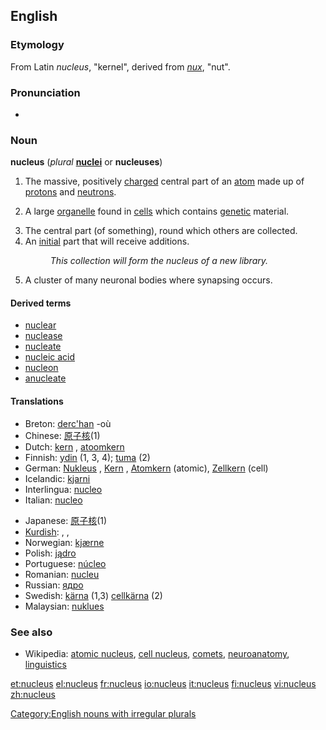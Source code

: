 ==English==
===Etymology===
From Latin ''nucleus'', "kernel", derived from ''[[nux]]'', "nut".

===Pronunciation===
*{{audio|en-us-nucleus.ogg|Audio (US)}}

===Noun===
'''nucleus''' (''plural'' '''[[nuclei]]''' or '''nucleuses''')

# {{cattag|chemistry|physics}} The massive, positively [[charge]]d central part of an [[atom]] made up of [[proton]]s and [[neutron]]s.
# {{cytology}} A large [[organelle]] found in [[cell]]s which contains [[genetic]] material.
# The central part (of something), round which others are collected.
# An [[initial]] part that will receive additions.
#: ''This collection will form the nucleus of a new library.''
# {{neuroanatomy}} A cluster of many neuronal bodies where synapsing occurs.

====Derived terms====
*[[nuclear]]
*[[nuclease]]
*[[nucleate]]
*[[nucleic acid]]
*[[nucleon]]
*[[anucleate]]

====Translations====
{{top}}
*Breton: [[derc'han]] {{m}} -où {{p}}
*Chinese: [[原子核]](1)
*Dutch: [[kern]] {{m}}, [[atoomkern]] {{m}}
*Finnish: [[ydin]] (1, 3, 4); [[tuma]] (2)
*German: [[Nukleus]] {{m}}, [[Kern]] {{m}}, [[Atomkern]] {{m}} (atomic), [[Zellkern]] {{m}} (cell)
*Icelandic: [[kjarni]] {{m}}
*Interlingua: [[nucleo]]
*Italian: [[nucleo]] {{m}}
{{mid}}
*Japanese: [[原子核]](1)
*[[Kurdish]]: {{trad|ku|navok}} {{f}}, {{trad|ku|navik}} {{f}}, {{trad|ku|kakil}} {{f}}
*Norwegian: [[kjærne]] {{m}}
*Polish: [[jądro]] {{m}}
*Portuguese: [[núcleo]] {{m}}
*Romanian: [[nucleu]] {{n}}
*Russian: [[ядро]] {{n}}
*Swedish: [[kärna]] {{c}} (1,3) [[cellkärna]] {{c}} (2)
*Malaysian: [[nuklues]]
{{bottom}}

===See also===
*Wikipedia: [[w:Atomic nucleus|atomic nucleus]], [[w:Cell nucleus|cell nucleus]], [[w:Comet|comets]], [[w:Nucleus (neuroanatomy)|neuroanatomy]], [[w:Nucleus (linguistics)|linguistics]]

[[Category:English nouns with irregular plurals]]

[[et:nucleus]]
[[el:nucleus]]
[[fr:nucleus]]
[[io:nucleus]]
[[it:nucleus]]
[[fi:nucleus]]
[[vi:nucleus]]
[[zh:nucleus]]